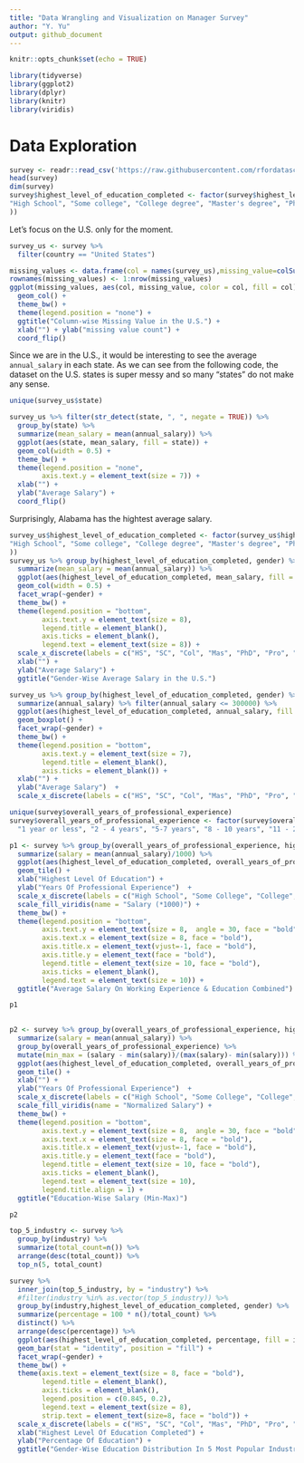 ```yaml
---
title: "Data Wrangling and Visualization on Manager Survey"
author: "Y. Yu"
output: github_document
---
```


```r
knitr::opts_chunk$set(echo = TRUE)
```

```r
library(tidyverse)
library(ggplot2)
library(dplyr)
library(knitr)
library(viridis)
```


# Data Exploration

```r
survey <- readr::read_csv('https://raw.githubusercontent.com/rfordatascience/tidytuesday/master/data/2021/2021-05-18/survey.csv')
head(survey)
dim(survey)
survey$highest_level_of_education_completed <- factor(survey$highest_level_of_education_completed, levels = c(
"High School", "Some college", "College degree", "Master's degree", "PhD", "Professional degree (MD, JD, etc.)", "NA" 
))
```

Let's focus on the U.S. only for the moment.

```r
survey_us <- survey %>%
  filter(country == "United States")
```


```r
missing_values <- data.frame(col = names(survey_us),missing_value=colSums(is.na(survey_us)))
rownames(missing_values) <- 1:nrow(missing_values)
ggplot(missing_values, aes(col, missing_value, color = col, fill = col)) +
  geom_col() +
  theme_bw() +
  theme(legend.position = "none") +
  ggtitle("Column-wise Missing Value in the U.S.") +
  xlab("") + ylab("missing value count") + 
  coord_flip() 
```

Since we are in the U.S., it would be interesting to see the average `annual_salary` in each state. As we can see from the following code, the dataset on the U.S. states is super messy and so many "states" do not make any sense.

```r
unique(survey_us$state)

```


```r
survey_us %>% filter(str_detect(state, ", ", negate = TRUE)) %>% 
  group_by(state) %>%
  summarize(mean_salary = mean(annual_salary)) %>%
  ggplot(aes(state, mean_salary, fill = state)) +
  geom_col(width = 0.5) +
  theme_bw() +
  theme(legend.position = "none",
        axis.text.y = element_text(size = 7)) +
  xlab("") +
  ylab("Average Salary") +
  coord_flip()


```

Surprisingly, Alabama has the hightest average salary. 


```r
survey_us$highest_level_of_education_completed <- factor(survey_us$highest_level_of_education_completed, levels = c(
"High School", "Some college", "College degree", "Master's degree", "PhD", "Professional degree (MD, JD, etc.)", "NA" 
))
survey_us %>% group_by(highest_level_of_education_completed, gender) %>%
  summarize(mean_salary = mean(annual_salary)) %>%
  ggplot(aes(highest_level_of_education_completed, mean_salary, fill = highest_level_of_education_completed)) +
  geom_col(width = 0.5) +
  facet_wrap(~gender) +
  theme_bw() +
  theme(legend.position = "bottom",
        axis.text.y = element_text(size = 8),
        legend.title = element_blank(),
        axis.ticks = element_blank(),
        legend.text = element_text(size = 8)) +
  scale_x_discrete(labels = c("HS", "SC", "Col", "Mas", "PhD", "Pro", "NA")) + 
  xlab("") +
  ylab("Average Salary") +
  ggtitle("Gender-Wise Average Salary in the U.S.")
```

```r
survey_us %>% group_by(highest_level_of_education_completed, gender) %>%
  summarize(annual_salary) %>% filter(annual_salary <= 300000) %>%
  ggplot(aes(highest_level_of_education_completed, annual_salary, fill = highest_level_of_education_completed)) +
  geom_boxplot() +
  facet_wrap(~gender) +
  theme_bw() +
  theme(legend.position = "bottom",
        axis.text.y = element_text(size = 7),
        legend.title = element_blank(),
        axis.ticks = element_blank()) +
  xlab("") +
  ylab("Average Salary")  +
  scale_x_discrete(labels = c("HS", "SC", "Col", "Mas", "PhD", "Pro", "NA")) 
```


```r
unique(survey$overall_years_of_professional_experience)
survey$overall_years_of_professional_experience <- factor(survey$overall_years_of_professional_experience, levels = c(
  "1 year or less", "2 - 4 years", "5-7 years", "8 - 10 years", "11 - 20 years", "21 - 30 years", "31 - 40 years", "41 years or more"))
```

```r

p1 <- survey %>% group_by(overall_years_of_professional_experience, highest_level_of_education_completed) %>%
  summarize(salary = mean(annual_salary)/1000) %>%
  ggplot(aes(highest_level_of_education_completed, overall_years_of_professional_experience, fill = salary)) +
  geom_tile() +
  xlab("Highest Level Of Education") +
  ylab("Years Of Professional Experience")  +
  scale_x_discrete(labels = c("High School", "Some College", "College", "Master's", "PhD", "Professional", "NA"))+
  scale_fill_viridis(name = "Salary (*1000)") +
  theme_bw() +
  theme(legend.position = "bottom",
        axis.text.y = element_text(size = 8,  angle = 30, face = "bold"),
        axis.text.x = element_text(size = 8, face = "bold"),
        axis.title.x = element_text(vjust=-1, face = "bold"),
        axis.title.y = element_text(face = "bold"),
        legend.title = element_text(size = 10, face = "bold"),
        axis.ticks = element_blank(),
        legend.text = element_text(size = 10)) +
  ggtitle("Average Salary On Working Experience & Education Combined")

p1
  
```


```r
p2 <- survey %>% group_by(overall_years_of_professional_experience, highest_level_of_education_completed) %>%
  summarize(salary = mean(annual_salary)) %>%
  group_by(overall_years_of_professional_experience) %>%
  mutate(min_max = (salary - min(salary))/(max(salary)- min(salary))) %>%
  ggplot(aes(highest_level_of_education_completed, overall_years_of_professional_experience, fill = min_max)) +
  geom_tile() +
  xlab("") +
  ylab("Years Of Professional Experience")  +
  scale_x_discrete(labels = c("High School", "Some College", "College", "Master's", "PhD", "Professional", "NA"))+
  scale_fill_viridis(name = "Normalized Salary") +
  theme_bw() +
  theme(legend.position = "bottom",
        axis.text.y = element_text(size = 8,  angle = 30, face = "bold"),
        axis.text.x = element_text(size = 8, face = "bold"),
        axis.title.x = element_text(vjust=-1, face = "bold"),
        axis.title.y = element_text(face = "bold"),
        legend.title = element_text(size = 10, face = "bold"),
        axis.ticks = element_blank(),
        legend.text = element_text(size = 10),
        legend.title.align = 1) +
  ggtitle("Education-Wise Salary (Min-Max)")

p2 
```

```r
top_5_industry <- survey %>%
  group_by(industry) %>%
  summarize(total_count=n()) %>%
  arrange(desc(total_count)) %>%
  top_n(5, total_count)

survey %>%
  inner_join(top_5_industry, by = "industry") %>%
  #filter(industry %in% as.vector(top_5_industry)) %>%
  group_by(industry,highest_level_of_education_completed, gender) %>%
  summarize(percentage = 100 * n()/total_count) %>%
  distinct() %>%
  arrange(desc(percentage)) %>%
  ggplot(aes(highest_level_of_education_completed, percentage, fill = industry)) +
  geom_bar(stat = "identity", position = "fill") + 
  facet_wrap(~gender) +
  theme_bw() +
  theme(axis.text = element_text(size = 8, face = "bold"),
        legend.title = element_blank(),
        axis.ticks = element_blank(),
        legend.position = c(0.845, 0.2),
        legend.text = element_text(size = 8),
        strip.text = element_text(size=8, face = "bold")) +
  scale_x_discrete(labels = c("HS", "SC", "Col", "Mas", "PhD", "Pro", "NA")) + 
  xlab("Highest Level Of Education Completed") +
  ylab("Percentage Of Education") +
  ggtitle("Gender-Wise Education Distribution In 5 Most Popular Industries")
```






